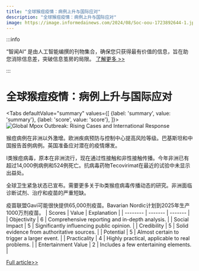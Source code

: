 ```yaml
---
title: "全球猴痘疫情：病例上升与国际应对"
description: "全球猴痘疫情：病例上升与国际应对"
image: https://image.informedainews.com/2024/08/Soc-oou-1723892644-1.jpg
---
```



:::info

“智闻AI“ 是由人工智能编撰的刊物集合，确保您只获得最有价值的信息，旨在助您消除信息差，突破信息茧房的局限。  [了解更多 >>](/)

:::

# 全球猴痘疫情：病例上升与国际应对


<Tabs
	defaultValue="summary"
	values={[
	{label: 'summary', value: 'summary'},
	{label: 'score', value: 'score'},
]}>
<TabItem value="summary">
<img
  src="https://image.informedainews.com/2024/08/Soc-oou-1723892644-1.jpg"
  alt="Global Mpox Outbreak: Rising Cases and International Response"
/>



猴痘病例在非洲以外激增。欧洲疾病预防与控制中心提高风险等级。巴基斯坦和中国报告首例病例。英国准备应对潜在的疫情爆发。

I类猴痘病毒，原本在非洲流行，现在通过性接触和非性接触传播。今年非洲已有超过14,000例病例和524例死亡。抗病毒药物Tecovirimat在最近的试验中未显示出益处。

全球卫生紧急状态已宣布。需要更多关于Ib类猴痘病毒传播动态的研究。非洲面临诊断试剂、治疗和疫苗的严重短缺。

疫苗联盟Gavi可能很快提供65,000剂疫苗。Bavarian Nordic计划到2025年生产1000万剂疫苗。
</TabItem>
<TabItem value="score">
	| Scores     | Value   | Explanation |
	| -------- | ------- | ------- |
	| Objectivity  | 6    | Comprehensive reporting and in-depth analysis.    |
	| Social Impact | 5     | Significantly influencing public opinion.    |
	| Credibility    | 5    | Solid evidence from authoritative sources.    |
	| Potential    | 5    | Almost certain to trigger a larger event.    |
	| Practicality    | 4    | Highly practical, applicable to real problems.    |
	| Entertainment Value    | 2    | Includes a few entertaining elements.    |
</TabItem>
</Tabs>

[Full article>>](https://www.theguardian.com/global-development/article/2024/aug/16/countries-step-up-screening-for-mpox-as-more-cases-emerge-outside-africa)
